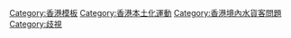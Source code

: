 {{Navbox
|name = 香港境內水貨客和內地旅客過多問題
|image = 
|title =  [[香港]][[香港境內水貨客問題|境內水貨客]]和[[香港旅遊業#問題|中國大陸旅客過多]]問題
|bodyclass = hlist

|group1 = 相關[[政策]]
|list1 = 
* [[港澳個人遊]]
* [[一簽多行]]
* [[奶粉限购令]]

|group2 = [[社會問題]]
|list2 = 
* [[中港矛盾|中國大陸與香港矛盾]]
* [[中國大陸人搶購香港奶粉事件]]

|group3 = [[抗議]]活動
|list3 = 
 {{Navbox|child
  |group1 = 總述
  |list1 =
* [[香港反水貨客示威]]

  |group2 = 水貨客
  |list2 =
* [[光復上水站]]
* 光復元朗
** [[光復元朗 (2015年)|2015年]]
** [[光復元朗 (2019年)|2019年]]
* [[遊覽完上水去屯門]]
* 光復上水
** [[光復上水 (2016年)|2016年]]
** [[光復上水 (2019年)|2019年]]
* [[上水和你行]]

  |group3 = 旅客過多
  |list3 =
* [[光復東涌]]
* [[「光復紅土，還我靜土」遊行|光復紅土]]

  |group4 = 水貨客和旅客過多
  |list4 =
* [[光復屯門]]
* [[捍衛沙田]]
}}

|group4 = 執法行動
|list4 = 
* [[風沙行動]]
* [[力鋒行動]]

|group5 = 相關團體
|list5 = 
* [[北區水貨客關注組]]
* [[熱血公民]]
* [[本土民主前線]]

|group6 = 相關條目
|list6 = 
 {{Navbox|child
  |group1 = 水貨客
  |list1 =
* [[港鐵]][[東鐵綫]]
* [[附例特檢隊]]
* [[香港旗]]
* [[龍獅旗]]
* 《[[过春天]]》

  |group2 = 旅客過多
  |list2 =
* [[港珠澳大橋]]
* [[新大嶼山巴士B6線]]
* [[港鐵]][[東涌綫]]
}}
|below = 
[[香港旅遊業]]
}}
<noinclude>
[[Category:香港模板]]
[[Category:香港本土化運動]]
[[Category:香港境內水貨客問題]]
[[Category:歧視]]
</noinclude>